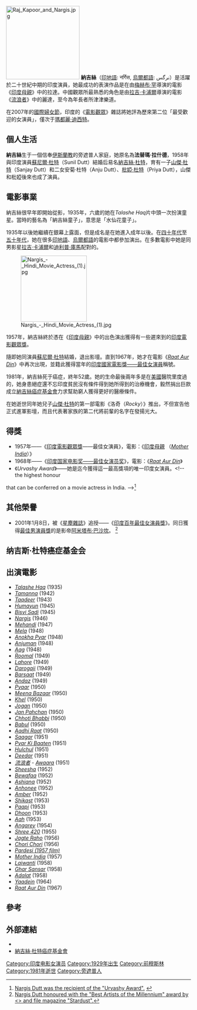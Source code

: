 {{Infobox entertainer
| type          = 女演员
| name          = 納吉絲<br />Nargis
| image         = Nargis in Awaara film.jpg
| imagesize     = 250px
| caption       = 
| birthname     = 法替瑪·拉什德<br />（Fatima Rashid）
| birthdate     =  1929年6月1日
| location      =  {{flag|British Raj}}[[西孟加拉邦|西孟加拉邦]][[加爾各答|加爾各答]]
| deathdate     = 1981年5月2日
| deathplace    = {{IND}}[[馬哈拉施特拉邦|馬哈拉施特拉邦]][[孟買|孟買]]
| othername     =
| yearsactive   = 1935年、1942年至1967年
| spouse        = {{marriage|[[蘇尼爾·杜特|蘇尼爾·杜特]]|1958}}
|children       =[[安菊·杜特|安菊·杜特]]、[[山齊·杜特|山齊·杜特]]、[[琵雅·杜特|琵雅·杜特]]<!-- Anju, [[Priya_Dutt|Priya Dutt]] -->
| homepage      =
| notable role  =  在《''[[Andaz|Andaz]]''》片中的妮娜<br /> （Neena） (1949)<br /> 在《''[[Awaara|Awaara]]''》片中的麗達<br /> （Rita） (1951年)<br /> 在《''[[Mother_India|Mother India]]''》片中的拉達<br /> （Radha） (1957年)
| filmfareawards=[[Filmfare_Best_Actress_Award|最佳女演員獎]]: '''''[[Mother_India|Mother India]]''''' (1958年)
| nationalfilmawards=[[National_Film_Award_for_Best_Actress|最佳女演員獎]]: '''''[[Raat_Aur_Din|Raat Aur Din]]''''' (1968)
}}
[[File:Raj_Kapoor_and_Nargis.jpg|200px]]
'''納吉絲'''（[[印地語|印地語]]: नर्गिस, [[烏爾都語|烏爾都語]]: نرگس）是活躍於二十世紀中期的印度演員，她最成功的表演作品是在由[[梅赫布·罕|梅赫布·罕]]導演的電影《[[印度母親|印度母親]]》中的拉達。中國觀眾所最熟悉的角色是由[[拉吉·卡浦爾|拉吉·卡浦爾]]導演的電影《[[流浪者_(印度電影)|流浪者]]》中的麗達，至今為年長者所津津樂道。

在2007年的[[國際婦女節|國際婦女節]]，印度的《[[電影觀眾雜誌|電影觀眾]]》雜誌將她評為歷來第二位「最受歡迎的女演員」，僅次于[[瑪都麗·迪西特|瑪都麗·迪西特]]。

==個人生活==
'''納吉絲'''生于一個信奉[[伊斯蘭|伊斯蘭教]]的旁遮普人家庭，她原名為'''法替瑪·拉什德'''，1958年與印度演員[[蘇尼爾·杜特|蘇尼爾·杜特]]（Sunil Dutt）結婚后易名<U>納吉絲·杜特</U>，育有一子[[山傑·杜特|山傑·杜特]]（Sanjay Dutt）和二女安菊·杜特（Anju Dutt）、[[枇婭·杜特|枇婭·杜特]]（Priya Dutt），山傑和枇婭後來也成了演員。

==電影事業 ==
納吉絲很早年即開始從影，1935年，六歲的她在''Talashe Haq''片中頭一次扮演童星。當時的藝名為「納吉絲童子」，意思是「水仙花童子」。

1935年以後她繼續在銀幕上露面，但是成名是在她進入成年以後。在[[四十年代|四十年代]]至[[五十年代|五十年代]]，她在很多[[印地語|印地語]]、[[烏爾都語|烏爾都語]]的電影中都參加演出。在多數電影中她是同男影星[[拉吉·卡浦爾|拉吉·卡浦爾]]和[[迪利普·庫馬|迪利普·庫馬]]配對的。

[[File:Nargis_-_Hindi_Movie_Actress_(1).jpg|180px]]

1957年，納吉絲終於憑在《[[印度母親|印度母親]]》中的出色演出獲得有一些遲來到的[[印度電影觀眾獎|印度電影觀眾獎]]。

隨即她同演員[[蘇尼爾·杜特|蘇尼爾·杜特]]結婚，退出影壇。直到1967年，她才在電影《''[[Raat_Aur_Din|Raat Aur Din]]''》中再次出現，並籍此獲得當年的[[印度國家電影獎——最佳女演員|印度國家電影獎——最佳女演員]]稱號。

1981年，納吉絲死于癌症，終年52歲。她的生命最後兩年多是在[[美國|美國]]醫院里度過的，她身患絕症還不忘印度貧民沒有條件得到她所得到的治療機會，毅然捐出巨款成立[[納吉絲癌症基金會|納吉絲癌症基金會]]力求幫助窮人獲得更好的醫療條件。

在她逝世同年她兒子[[山傑·杜特|山傑·杜特]]的第一部電影《洛奇（''Rocky''）》推出，不但宣告他正式進軍影壇，而且代表著家族的第二代將前輩的名字在發揚光大。

==得獎   ==
*1957年——《[[印度電影觀眾獎|印度電影觀眾獎]]——最佳女演員》，電影：《[[印度母親|印度母親]]<!-- - [[Filmfare_Best_Actress_Award|Filmfare Best Actress Award]], -->（''[[Mother_India|Mother India]]''）》
*1968年——《[[印度国家电影奖——最佳女演员奖|印度国家电影奖——最佳女演员奖]]》，電影：《''[[Raat_Aur_Din|Raat Aur Din]]''》
*《''Urvashy Award''》——她是迄今獲得這一最高獎項的唯一印度女演員。<!-- the highest honour
that can be conferred on a movie actress in India. --><ref>[http://nrcw.nic.in/shared/sublinkimages/142.htm Nargis Dutt was the recipient of the "Urvashy Award".] {{webarchive|url=https://web.archive.org/web/20070210101745/http://nrcw.nic.in/shared/sublinkimages/142.htm |date=2007-02-10 }}</ref>

==其他榮譽==
*2001年1月8日，被《[[星塵雜誌|星塵雜誌]]》追授——《[[印度百年最佳女演員獎|印度百年最佳女演員獎]]》。同日獲得[[印度百年最佳男演員獎|最佳男演員獎]]的是影帝[[阿米塔布·巴沙坎|阿米塔布·巴沙坎]]。 <!--  --><ref>[https://www.webcitation.org/query?id=1256488091845348&url=www.geocities.com/anisharaja/honda-stardust.html Nargis Dutt honoured with the "Best Artists of the Millennium" award by <<Hero Honda>> and file magazine "Stardust".]</ref>

==纳吉斯·杜特癌症基金会 ==

==出演電影==
*''[[Talashe_Haq|Talashe Haq]]'' (1935)
*''[[Tamanna_(film)|Tamanna]]'' (1942)
*''[[Taqdeer|Taqdeer]]'' (1943)
*''[[Humayun_(film)|Humayun]]'' (1945)
*''[[Bisvi_Sadi|Bisvi Sadi]]'' (1945)
*''[[Nargis_(film)|Nargis]]'' (1946)
*''[[Mehandi_(film)|Mehandi]]'' (1947)
*''[[Mela_(1948_film)|Mela]]'' (1948)
*''[[Anokha_Pyar|Anokha Pyar]]'' (1948)
*''[[Anjuman_(film)|Anjuman]]'' (1948)
*''[[Aag_(1948_film)|Aag]]'' (1948)
*''[[Roomal|Roomal]]'' (1949)
*''[[Lahore_(film)|Lahore]]'' (1949)
*''[[Darogaji|Darogaji]]'' (1949)
*''[[Barsaat|Barsaat]]'' (1949)
*''[[Andaz|Andaz]]'' (1949)
*''[[Pyaar|Pyaar]]'' (1950)
*''[[Meena_Bazaar|Meena Bazaar]]'' (1950)
*''[[Khel_(film)|Khel]]'' (1950)
*''[[Jogan_(1950_film)|Jogan]]'' (1950)
*''[[Jan_Pahchan|Jan Pahchan]]'' (1950)
*''[[Chhoti_Bhabbi|Chhoti Bhabbi]]'' (1950)
*''[[Babul_(1950_film)|Babul]]'' (1950)
*''[[Aadhi_Raat|Aadhi Raat]]'' (1950)
*''[[Saagar_(1951_film)|Saagar]]'' (1951)
*''[[Pyar_Ki_Baaten|Pyar Ki Baaten]]'' (1951)
*''[[Hulchul_(1951_film)|Hulchul]]'' (1951)
*''[[Deedar|Deedar]]'' (1951)
*''[[流浪者_(印度電影)|流浪者]]'' - ''[[Awaara|Awaara]]'' (1951)
*''[[Sheesha_(film)|Sheesha]]'' (1952)
*''[[Bewafaa|Bewafaa]]'' (1952)
*''[[Ashiana|Ashiana]]'' (1952)
*''[[Anhonee|Anhonee]]'' (1952)
*''[[Amber_(film)|Amber]]'' (1952)
*''[[Shikast|Shikast]]'' (1953)
*''[[Paapi|Paapi]]'' (1953)
*''[[Dhoon|Dhoon]]'' (1953)
*''[[Aah_(film)|Aah]]'' (1953)
*''[[Angarey|Angarey]]'' (1954)
*''[[Shree_420|Shree 420]]'' (1955)
*''[[Jagte_Raho|Jagte Raho]]'' (1956)
*''[[Chori_Chori|Chori Chori]]'' (1956)
*''[[Pardesi_(1957_film)|Pardesi (1957 film)]]''
*''[[Mother_India|Mother India]]'' (1957)
*''[[Lajwanti|Lajwanti]]'' (1958)
*''[[Ghar_Sansar|Ghar Sansar]]'' (1958)
*''[[Adalat_(film)|Adalat]]'' (1958)
*''[[Yaadein_(1964_film)|Yaadein]]'' (1964)
*''[[Raat_Aur_Din|Raat Aur Din]]'' (1967)

==參考==
<references />

==外部連結==
*{{imdb name|id=0004291|NAME=納吉絲（''Nargis''）}}
*[https://web.archive.org/web/20071021182859/http://ndcfglobal.org/ 納吉絲·杜特癌症基金會]

{{Authority control}}

{{DEFAULTSORT: Nargis}}
[[Category:印度电影女演员|Category:印度电影女演员]]
[[Category:1929年出生|Category:1929年出生]]
[[Category:前穆斯林|Category:前穆斯林]]
[[Category:1981年逝世|Category:1981年逝世]]
[[Category:旁遮普人|Category:旁遮普人]]